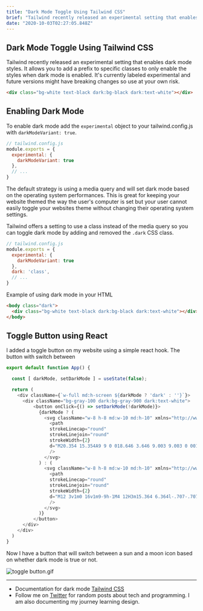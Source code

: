 ```yaml
---
title: "Dark Mode Toggle Using Tailwind CSS"
brief: "Tailwind recently released an experimental setting that enables dark mode styles. It allows you to add a prefix to specific classes to only enable the styles when dark mode is enabled. It's currently labeled experimental and future versions might hav..."
date: "2020-10-03T02:27:05.848Z"
---
```


## Dark Mode Toggle Using Tailwind CSS

Tailwind recently released an experimental setting that enables dark mode styles. It allows you to add a prefix to specific classes to only enable the styles when dark mode is enabled. It's currently labeled experimental and future versions might have breaking changes so use at your own risk.

```html
<div class="bg-white text-black dark:bg-black dark:text-white"></div>
```

## Enabling Dark Mode

To enable dark mode add the `experimental` object to your tailwind.config.js with `darkModeVariant: true`.

```js
// tailwind.config.js
module.exports = {
  experimental: {
    darkModeVariant: true
  },
  // ...
}
```

The default strategy is using a media query and will set dark mode based on the operating system performances. This is great for keeping your website themed the way the user's computer is set but your user cannot easily toggle your websites theme without changing their operating system settings.

Tailwind offers a setting to use a class instead of the media query so you can toggle dark mode by adding and removed the `.dark` CSS class.

```js
// tailwind.config.js
module.exports = {
  experimental: {
    darkModeVariant: true
  },
  dark: 'class',
  // ...
}
```

Example of using dark mode in your HTML
```html
<body class="dark">
  <div class="bg-white text-black dark:bg-black dark:text-white"></div>
</body>
```

## Toggle Button using React

I added a toggle button on my website using a simple react hook. The button with switch between

```js
export default function App() {

  const [ darkMode, setDarkMode ] = useState(false);

  return (
    <div className={`w-full md:h-screen ${darkMode ? 'dark' : ''}`}>
      <div className="bg-gray-100 dark:bg-gray-900 dark:text-white">
          <button onClick={() => setDarkMode(!darkMode)}>
            {darkMode ? (
              <svg className="w-8 h-8 md:w-10 md:h-10" xmlns="http://www.w3.org/2000/svg" fill="none" viewBox="0 0 24 24" stroke="currentColor">
                <path
                strokeLinecap="round"
                strokeLinejoin="round"
                strokeWidth={2}
                d="M20.354 15.354A9 9 0 018.646 3.646 9.003 9.003 0 0012 21a9.003 9.003 0 008.354-5.646z"
                />
              </svg>
            ) : (
              <svg className="w-8 h-8 md:w-10 md:h-10" xmlns="http://www.w3.org/2000/svg" fill="none" viewBox="0 0 24 24" stroke="currentColor">
                <path
                strokeLinecap="round"
                strokeLinejoin="round"
                strokeWidth={2}
                d="M12 3v1m0 16v1m9-9h-1M4 12H3m15.364 6.364l-.707-.707M6.343 6.343l-.707-.707m12.728 0l-.707.707M6.343 17.657l-.707.707M16 12a4 4 0 11-8 0 4 4 0 018 0z"
                />
              </svg>
            )}
          </button>
      </div>
    </div>
  )
}
```

Now I have a button that will switch between a sun and a moon icon based on whether dark mode is true or not.

![toggle button.gif](https://cdn.hashnode.com/res/hashnode/image/upload/v1601691182598/YPJuxUFwT.gif)

---
- Documentation for dark mode [Tailwind CSS](https://github.com/tailwindlabs/tailwindcss/pull/2279)
- Follow me on [Twitter](https://twitter.com/CodeByCorey) for random posts about tech and programming. I am also documenting my journey learning design.

